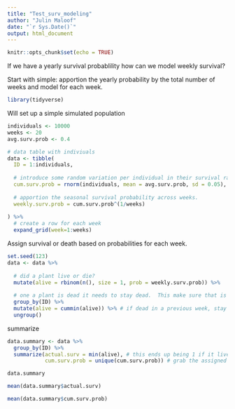 ```yaml
---
title: "Test_surv_modeling"
author: "Julin Maloof"
date: "`r Sys.Date()`"
output: html_document
---
```


```r
knitr::opts_chunk$set(echo = TRUE)
```

If we have a yearly survival probablility how can we model weekly survival?

Start with simple: apportion the yearly probability by the total number of weeks and model for each week.

```r
library(tidyverse)
```

Will set up a simple simulated population
```r
individuals <- 10000
weeks <- 20
avg.surv.prob <- 0.4

# data table with indiviuals
data <- tibble(
  ID = 1:individuals,
  
  # introduce some random variation per individual in their survival rate.
  cum.surv.prob = rnorm(individuals, mean = avg.surv.prob, sd = 0.05),
  
  # apportion the seasonal survival probability across weeks.
  weekly.surv.prob = cum.surv.prob^(1/weeks)
  
) %>%
  # create a row for each week
  expand_grid(week=1:weeks)
```

Assign survival or death based on probabilities for each week.
```r
set.seed(123)
data <- data %>%
  
  # did a plant live or die?
  mutate(alive = rbinom(n(), size = 1, prob = weekly.surv.prob)) %>%
  
  # one a plant is dead it needs to stay dead.  This make sure that is true.
  group_by(ID) %>%
  mutate(alive = cummin(alive)) %>% # if dead in a previous week, stay dead
  ungroup()
```

summarize
```r
data.summary <- data %>%
  group_by(ID) %>%
  summarize(actual.surv = min(alive), # this ends up being 1 if it lived from the season and 0 if it died.
            cum.surv.prob = unique(cum.surv.prob)) # grab the assigned survival probability for each plant

data.summary
```

```r
mean(data.summary$actual.surv)
```

```r
mean(data.summary$cum.surv.prob)
```


